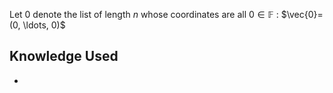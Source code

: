 Let 0 denote the list of length <math>n</math> whose coordinates are all <math>0 \in \mathbb{F}</math> :
<math display="block">\vec{0}=(0, \ldots, 0)</math>

== Knowledge Used ==
* {{link|target=N-Tuple}}

{{Knowledge Metadata|Vector Spaces|Definition}}